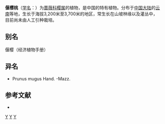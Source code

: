 {{Speciesbox 
| genus = Cerasus
| species = mugus
| authority = ([[海因里希·冯亨德尔-马志尼|Hand.-Mazz.]]) Yü et Li
}}

'''偃樱桃'''（[[学名|学名]]：{{lang|la|''Cerasus mugus''}}）为[[蔷薇科|蔷薇科]][[樱属|樱属]]的植物，是中国的特有植物。分布于[[中国大陆|中国大陆]]的[[云南|云南]]等地，生长于海拔3,200米至3,700米的地区，常生长在山坡林缘以及灌丛中，目前尚未由人工引种栽培。

== 别名 ==
偃樱（经济植物手册）

== 异名 ==
* Prunus mugus Hand. -Mazz.

== 参考文献 ==
<div class="references-small">
* {{cite web| url =http://www.bioinfo.cn/db05/KmzwSpecies.php?action=view&id=18923| title =偃樱桃| work =《中国高等植物数据库全库》| publisher =中国科学院微生物研究所| author =昆明植物研究所| accessdate =2009-02-25| deadurl =yes| archiveurl =https://web.archive.org/web/20160305025925/http://www.bioinfo.cn/db05/KmzwSpecies.php?action=view&id=18923| archivedate =2016-03-05}}
</div>
{{Taxonbar|from=Q10888469}}

[[Category:樱|Y]]
[[Category:中国特有植物|Y]]
[[Category:云南植物|Y]]


{{植物小作品}}